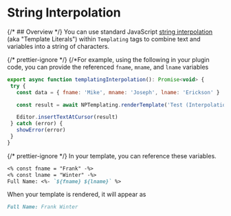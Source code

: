 
# String Interpolation

{/* ## Overview */}
You can use standard JavaScript [string interpolation](https://developer.mozilla.org/en-US/docs/Web/JavaScript/Reference/Template_literals) (aka "Template Literals") within `Templating` tags to combine text and variables into a string of characters.

{/* prettier-ignore */}
{/*For example, using the following in your plugin code, you can provide the referenced `fname`, `mname`, and `lname` variables

```javascript
export async function templatingInterpolation(): Promise<void> {
 try {
   const data = { fname: 'Mike', mname: 'Joseph', lname: 'Erickson' }

   const result = await NPTemplating.renderTemplate('Test (Interpolation)', data)

   Editor.insertTextAtCursor(result)
 } catch (error) {
   showError(error)
 }
}
```

{/* prettier-ignore */}
In your template, you can reference these variables.

<Callout
  type="info"
  title="INTERPOLATION"
  description="Make sure you use the standard interpolation ticks (`) around the text block which contains desired variables"
/>

```markdown
<% const fname = "Frank" -%>
<% const lname = "Winter" -%>
Full Name: <%- `${fname} ${lname}` %>
```

When your template is rendered, it will appear as

```markdown
Full Name: Frank Winter
```
